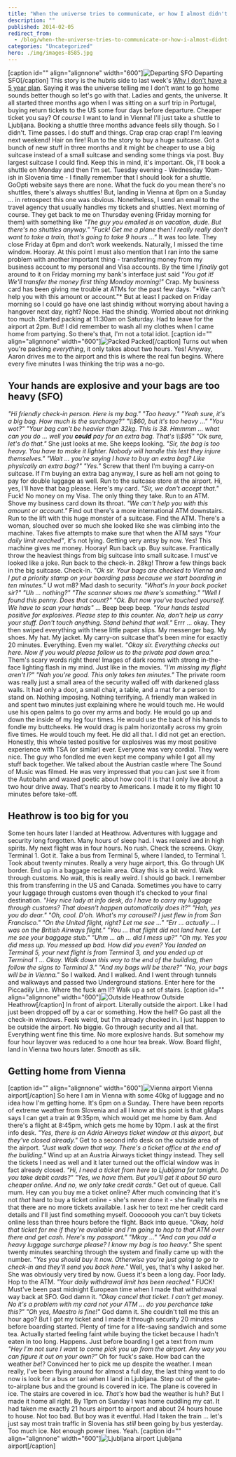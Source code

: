 ```yaml
---
title: "When the universe tries to communicate, or how I almost didn't get home"
description: ""
published: 2014-02-05
redirect_from:
  - /blog/when-the-universe-tries-to-communicate-or-how-i-almost-didnt-get-home/swizec/6511
categories: "Uncategorized"
hero: ./img/images-8585.jpg
---
```


\[caption id="" align="alignnone" width="600"]![Departing SFO](./img/images-8585.jpg "Departing SFO") Departing SFO\[/caption] This story is the hubris side to last week's [Why I don't have a 5 year plan](http://swizec.com/blog/why-i-dont-have-a-5-year-plan/swizec/6508). Saying it was the universe telling me I don't want to go home sounds better though so let's go with that. Ladies and gents, the universe. It all started three months ago when I was sitting on a surf trip in Portugal, buying return tickets to the US some four days before departure. Cheaper ticket you say? Of _course_ I want to land in Vienna! I'll just take a shuttle to Ljubljana. Booking a shuttle three months advance feels silly though. So I didn't. Time passes. I do stuff and things. Crap crap crap crap! I'm leaving next weekend! Hair on fire! Run to the story to buy a huge suitcase. Got a bunch of new stuff in three months and it might be cheaper to use a big suitcase instead of a small suitcase and sending some things via post. Buy largest suitcase I could find. Keep this in mind, it's important. Ok, I'll book a shuttle on Monday and then I'm set. Tuesday evening - Wednesday 10am-ish in Slovenia time - I finally remember that I should look for a shuttle. GoOpti website says there are none. What the fuck do you mean there's no shuttles, there's always shuttles! But, landing in Vienna at 6pm on a Sunday ... in retrospect this one was obvious. Nonetheless, I send an email to the travel agency that usually handles my tickets and shuttles. Next morning of course. They get back to me on Thursday evening (Friday morning for them) with something like _"The guy you emailed is on vacation, dude. But there's no shuttles anyway."_ _"Fuck! Get me a plane then! I really really don't want to take a train, that's going to take 9 hours ..."_ It was too late. They close Friday at 6pm and don't work weekends. Naturally, I missed the time window. Hooray. At this point I must also mention that I ran into the same problem with another important thing - transferring money from my business account to my personal and Visa accounts. By the time I _finally_ got around to it on Friday morning my bank's interface just said _"You got it! We'll transfer the money first thing Monday morning!"_ Crap. My business card has been giving me trouble at ATMs for the past few days. "\*We can't help you with this amount or account."\* But at least I packed on Friday morning so I could go have one last shindig without worrying about having a hangover next day, right? Nope. Had the shindig. Worried about not drinking too much. Started packing at 11:30am on Saturday. Had to leave for the airport at 2pm. But! I did remember to wash all my clothes when I came home from partying. So there's that, I'm not a total idiot. \[caption id="" align="alignnone" width="600"]![Packed](./img/images-8586.jpg "Packed") Packed\[/caption] Turns out when you're packing _everything_, it only takes about two hours. Yes! Anyway, Aaron drives me to the airport and this is where the real fun begins. Where every five minutes I was thinking the trip was a no-go.

## Your hands are explosive and your bags are too heavy (SFO)

_"Hi friendly check-in person. Here is my bag."_ _"Too heavy."_ _"Yeah sure, it's a big bag. How much is the surcharge?"_ _"\\\\\$60, but it's too heavy ..."_ _"You wot?"_ _"Your bag can't be heavier than 32kg. This is 38. Hmmmm ... what can you do ... well you **could** pay for an extra bag. That's \\\\\$95"_ _"Ok sure, let's do that."_ She just looks at me. She keeps looking. _"Sir, the bag is too heavy. You have to make it lighter. Nobody will handle this lest they injure themselves."_ _"Wait ... you're saying I have to buy an extra bag? Like physically an extra bag?"_ _"Yes."_ Screw that then! I'm buying a carry-on suitcase. If I'm buying an extra bag anyway, I sure as hell am not going to pay for double luggage as well. Run to the suitcase store at the airport. Hi, yes, I'll have that bag please. Here's my card. _"Sir, we don't accept that."_ Fuck! No money on my Visa. The only thing they take. Run to an ATM. Shove my business card down its throat. _"We can't help you with this amount or account."_ Find out there's a more international ATM downstairs. Run to the lift with this huge monster of a suitcase. Find the ATM. There's a woman, slouched over so much she looked like she was climbing into the machine. Takes five attempts to make sure that when the ATM says _"Your daily limit reached"_, it's not lying. Getting very antsy by now. Yes! This machine gives me money. Hooray! Run back up. Buy suitcase. Frantically throw the heaviest things from big suitcase into small suitcase. I must've looked like a joke. Run back to the check-in. 28kg! Throw a few things back in the big suitcase. Check-in. _"Ok sir. Your bags are checked to Vienna and I put a priority stamp on your boarding pass because we start boarding in ten minutes."_ U wot m8? Mad dash to security. _"What's in your back pocket sir?"_ _"Uh ... nothing?"_ _"The scanner shows me there's something."_ _"Well I found this penny. Does that count?"_ _"Ok. But now you've touched yourself. We have to scan your hands"_ ... Beep beep beep. _"Your hands tested positive for explosives. Please step to this counter. No, don't help us carry your stuff. Don't touch anything. Stand behind that wall."_ Errr ... okay. They then swiped everything with these little paper slips. My messenger bag. My shoes. My hat. My jacket. My carry-on suitcase that's been mine for exactly 20 minutes. Everything. Even my wallet. _"Okay sir. Everything checks out here. Now if you would please follow us to the private pad down area."_ Them's scary words right there! Images of dark rooms with strong in-the-face lighting flash in my mind. Just like in the movies. _"I'm missing my flight aren't I?"_ _"Nah you're good. This only takes ten minutes."_ The private room was really just a small area of the security walled off with darkened glass walls. It had only a door, a small chair, a table, and a mat for a person to stand on. Nothing imposing. Nothing terrifying. A friendly man walked in and spent two minutes just explaining where he would touch me. He would use his open palms to go over my arms and body. He would go up and down the inside of my leg four times. He would use the back of his hands to fondle my buttcheeks. He would drag is palm horizontally across my groin five times. He would touch my feet. He did all that. I did not get an erection. Honestly, this whole tested positive for explosives was my most positive experience with TSA (or similar) ever. Everyone was very cordial. They were nice. The guy who fondled me even kept me company while I got all my stuff back together. We talked about the Austrian castle where The Sound of Music was filmed. He was very impressed that you can just see it from the Autobahn and waxed poetic about how cool it is that I only live about a two hour drive away. That's nearby to Americans. I made it to my flight 10 minutes before take-off.

## Heathrow is too big for you

Some ten hours later I landed at Heathrow. Adventures with luggage and security long forgotten. Many hours of sleep had. I was relaxed and in high spirits. My next flight was in four hours. No rush. Check the screens. Okay, Terminal 1. Got it. Take a bus from Terminal 5, where I landed, to Terminal 1. Took about twenty minutes. Really a very huge airport, this. Go through UK border. End up in a baggage reclaim area. Okay this is a bit weird. Walk through customs. No wait, this is really weird. I should go back. I remember this from transferring in the US and Canada. Sometimes you have to carry your luggage through customs even though it's checked to your final destination. _"Hey nice lady at info desk, do I have to carry my luggage through customs? That doesn't happen automatically does it?"_ _"Hah, yes you do dear."_ _"Oh, cool. D'oh. What's my carousel? I just flew in from San Francisco."_ _"On the United flight, right? Let me see ..."_ _"Err ... actually ... I was on the British Airways flight."_ _"You ... that flight did not land here. Let me see your baggage stub."_ _"Uhm ... ah ... did I mess up?"_ _"Oh my. Yes you did mess up. You messed up bad. How did you even? You landed on Terminal 5, your next flight is from Terminal 3, and you ended up at Terminal 1 ... Okay. Walk down this way to the end of the building, then follow the signs to Terminal 3."_ _"And my bags will be there?"_ _"No, your bags will be in Vienna."_ So I walked. And I walked. And I went through tunnels and walkways and passed two Underground stations. Enter here for the Piccadily Line. Where the fuck am I!? Walk up a set of stairs. \[caption id="" align="alignnone" width="600"]![Outside Heathrow](./img/images-8587.jpg "Outside Heathrow") Outside Heathrow\[/caption] In front of airport. Literally outside the airport. Like I had just been dropped off by a car or something. How the hell? Go past all the check-in windows. Feels weird, but I'm already checked in. I just happen to be outside the airport. No biggie. Go through security and all that. Everything went fine this time. No more explosive hands. But somehow my four hour layover was reduced to a one hour tea break. Wow. Board flight, land in Vienna two hours later. Smooth as silk.

## Getting home from Vienna

\[caption id="" align="alignnone" width="600"]![Vienna airport](./img/images-8588.jpg "Vienna airport") Vienna airport\[/caption] So here I am in Vienna with some 40kg of luggage and no idea how I'm getting home. It's 6pm on a Sunday. There have been reports of extreme weather from Slovenia and all I know at this point is that gMaps says I can get a train at 9:35pm, which would get me home by 6am. And there's a flight at 8:45pm, which gets me home by 10pm. I ask at the first info desk. _"Yes, there is an Adria Airways ticket window at this airport, but they've closed already."_ Get to a second info desk on the outside area of the airport. _"Just walk down that way. There's a ticket office at the end of the building."_ Wind up at an Austria Airways ticket thingy instead. They sell the tickets I need as well and it later turned out the official window was in fact already closed. _"Hi, I need a ticket from here to Ljubljana for tonight. Do you take debit cards?"_ _"Yes, we have them. But you'll get it about 50 euro cheaper online. And no, we only take credit cards."_ Get out of queue. Call mum. Hey can you buy me a ticket online? After much convincing that it's not _that_ hard to buy a ticket online - she's never done it - she finally tells me that there are no more tickets available. I ask her to text me her credit card details and I'll just find something myself. Oooooooh you can't buy tickets online less than three hours before the flight. Back into queue. _"Okay, hold that ticket for me if they're available and I'm going to hop to that ATM over there and get cash. Here's my passport."_ _"Mkay ..."_ _"And can you add a heavy luggage surcharge please? I know my bag is too heavy."_ She spent twenty minutes searching through the system and finally came up with the number. _"Yes you should buy it now. Otherwise you're just going to go to check-in and they'll send you back here."_ Well, yes, that's why I asked her. She was obviously very tired by now. Guess it's been a long day. Poor lady. Hop to the ATM. _"Your daily withdrawal limit has been reached."_ FUCK! Must've been past midnight European time when I made that withdrawal way back at SFO. God damn it. _"Okay cancel that ticket. I can't get money. No it's a problem with my card not your ATM ... do you perchance take this?"_ _"Oh yes, Maestro is fine!"_ God damn it. She couldn't tell me this an hour ago? But I got my ticket and I made it through security 20 minutes before boarding started. Plenty of time for a life-saving sandwich and some tea. Actually started feeling faint while buying the ticket because I hadn't eaten in too long. Happens. Just before boarding I get a text from mum _"Hey I'm not sure I want to come pick you up from the airport. Any way you can figure it out on your own?"_ Oh for fuck's sake. How bad can the weather _be_!? Convinced her to pick me up despite the weather. I mean really, I've been flying around for almost a full day, the last thing want to do now is look for a bus or taxi when I land in Ljubljana. Step out of the gate-to-airplane bus and the ground is covered in ice. The plane is covered in ice. The stairs are covered in ice. _That's_ how bad the weather is huh? But I made it home all right. By 11pm on Sunday I was home cuddling my cat. It had taken me exactly 21 hours airport to airport and about 24 hours house to house. Not too bad. But boy was it eventful. Had I taken the train ... let's just say most train traffic in Slovenia has _still_ been going by bus yesterday. Too much ice. Not enough power lines. Yeah. \[caption id="" align="alignnone" width="600"]![Ljubljana airport](./img/images-8589.jpg "Ljubljana airport") Ljubljana airport\[/caption]
